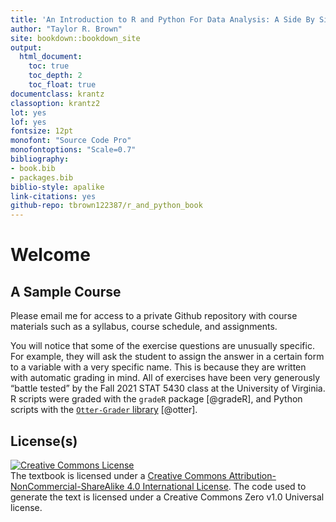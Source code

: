 ```yaml
--- 
title: 'An Introduction to R and Python For Data Analysis: A Side By Side Approach'
author: "Taylor R. Brown"
site: bookdown::bookdown_site
output:
  html_document:
    toc: true
    toc_depth: 2
    toc_float: true
documentclass: krantz
classoption: krantz2
lot: yes
lof: yes
fontsize: 12pt
monofont: "Source Code Pro"
monofontoptions: "Scale=0.7"
bibliography:
- book.bib
- packages.bib
biblio-style: apalike
link-citations: yes
github-repo: tbrown122387/r_and_python_book
---
```


# Welcome {-}

## A Sample Course {-}

Please email me for access to a private Github repository with course materials such as a syllabus, course schedule, and assignments.

You will notice that some of the exercise questions are unusually specific. For example, they will ask the student to assign the answer in a certain form to a variable with a very specific name. This is because they are written with automatic grading in mind. All of exercises have been very generously "battle tested" by the Fall 2021 STAT 5430 class at the University of Virginia. R scripts were graded with the `gradeR` package [@gradeR], and Python scripts with the [`Otter-Grader` library](https://otter-grader.readthedocs.io/en/latest/) [@otter]. 


## License(s) {-}

<a rel="license" href="http://creativecommons.org/licenses/by-nc-sa/4.0/"><img alt="Creative Commons License" style="border-width:0" src="https://i.creativecommons.org/l/by-nc-sa/4.0/88x31.png" /></a><br />The textbook is licensed under a <a rel="license" href="http://creativecommons.org/licenses/by-nc-sa/4.0/">Creative Commons Attribution-NonCommercial-ShareAlike 4.0 International License</a>. The code used to generate the text is licensed under a Creative Commons Zero v1.0 Universal license.


